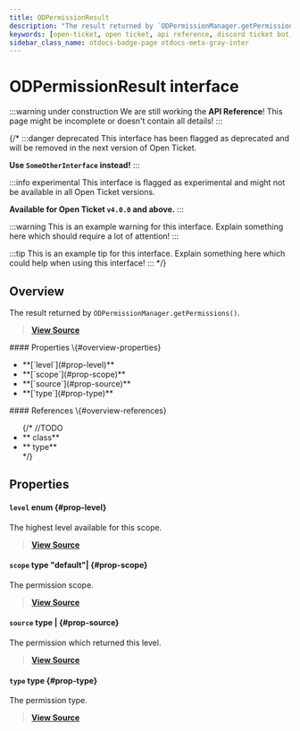 ```yaml
---
title: ODPermissionResult
description: "The result returned by `ODPermissionManager.getPermissions()`."
keywords: [open-ticket, open ticket, api reference, discord ticket bot, interface]
sidebar_class_name: otdocs-badge-page otdocs-meta-gray-inter
---
```

<head>
    <link rel="apple-touch-icon" href="/img/logo_vertical.png"/>
</head>

# ODPermissionResult <M color="gray">interface</M>

:::warning under construction
We are still working the **API Reference**! This page might be incomplete or doesn't contain all details!
:::

{/*
:::danger deprecated
This interface has been flagged as deprecated and will be removed in the next version of Open Ticket.

**Use `SomeOtherInterface` instead!**
:::

:::info experimental
This interface is flagged as experimental and might not be available in all Open Ticket versions.

**Available for Open Ticket `v4.0.0` and above.**
:::

:::warning
This is an example warning for this interface. Explain something here which should require a lot of attention!
:::

:::tip
This is an example tip for this interface. Explain something here which could help when using this interface!
:::
*/}

## Overview
The result returned by `ODPermissionManager.getPermissions()`.

> [**View Source**](https://otgithub.dj-dj.be/tree/main/src/core/api/modules/permission.ts#L21)

<FlexHorizontal>
<div style={{width:"50%"}} className="otdocs-flex-mobile-width">
    #### Properties \{#overview-properties}
    <ul>
        <li>**[`level`](#prop-level)**</li>
        <li>**[`scope`](#prop-scope)**</li>
        <li>**[`source`](#prop-source)**</li>
        <li>**[`type`](#prop-type)**</li>
    </ul>
</div>
<div style={{width:"50%"}} className="otdocs-flex-mobile-width">
    #### References \{#overview-references}
    <ul>
        {/*
        //TODO
        <li>**<code><ApiUrl url="class:ODId" label="api.ODId"/></code> <M color="purple">class</M>**</li>
        <li>**<code><ApiUrl url="type:ODExampleType" label="api.ODExampleType"/></code> <M color="brown">type</M>**</li>
        */}
    </ul>
</div>
</FlexHorizontal>

## Properties
<Divider></Divider>
#### `level` <M color="yellow">enum</M> <ApiBlock><ApiUrl url="enum:ODPermissionLevel" label="api.ODPermissionLevel"/></ApiBlock> \{#prop-level}
The highest level available for this scope.

> [**View Source**](https://otgithub.dj-dj.be/tree/main/src/core/api/modules/permission.ts#L27)

<Divider></Divider>
#### `scope` <M color="brown">type</M> <ApiBlock>"default"|<ApiUrl url="type:ODPermissionScope" label="api.ODPermissionScope"/></ApiBlock> \{#prop-scope}
The permission scope.

> [**View Source**](https://otgithub.dj-dj.be/tree/main/src/core/api/modules/permission.ts#L25)

<Divider></Divider>
#### `source` <M color="brown">type</M> <ApiBlock><ApiUrl url="js:null" label="null"/>|<ApiUrl url="class:ODPermission" label="api.ODPermission"/></ApiBlock> \{#prop-source}
The permission which returned this level.

> [**View Source**](https://otgithub.dj-dj.be/tree/main/src/core/api/modules/permission.ts#L29)

<Divider></Divider>
#### `type` <M color="brown">type</M> <ApiBlock><ApiUrl url="type:ODPermissionType" label="api.ODPermissionType"/></ApiBlock> \{#prop-type}
The permission type.

> [**View Source**](https://otgithub.dj-dj.be/tree/main/src/core/api/modules/permission.ts#L23)

<Divider></Divider>
